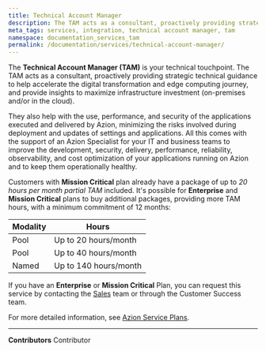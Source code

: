```yaml
---
title: Technical Account Manager
description: The TAM acts as a consultant, proactively providing strategic technical guidance to help accelerate the digital transformation and edge computing journey, and provide insights to maximize infrastructure investment
meta_tags: services, integration, technical account manager, tam
namespace: documentation_services_tam
permalink: /documentation/services/technical-account-manager/
---
```


The **Technical Account Manager (TAM)** is your technical touchpoint. The TAM acts as a consultant, proactively providing strategic technical guidance to help accelerate the digital transformation and edge computing journey, and provide insights to maximize infrastructure investment (on-premises and/or in the cloud).

They also help with the use, performance, and security of the applications executed and delivered by Azion, minimizing the risks involved during deployment and updates of settings and applications. All this comes with the support of an Azion Specialist for your IT and business teams to improve the development, security, delivery, performance, reliability, observability, and cost optimization of your applications running on Azion and to keep them operationally healthy.

Customers with **Mission Critical** plan already have a package of up to *20 hours per month partial TAM* included. It's possible for **Enterprise** and **Mission Critical** plans to buy additional packages, providing more TAM hours, with a minimum commitment of 12 months:

| Modality | Hours                 | 
| -------- | --------------------- |
| Pool     | Up to 20 hours/month  | 
| Pool     | Up to 40 hours/month  | 
| Named    | Up to 140 hours/month | 

If you have an **Enterprise** or **Mission Critical** Plan, you can request this service by contacting the [Sales](https://www.azion.com/en/contact-sales/) team or through the Customer Success team. 

For more detailed information, see [Azion Service Plans](https://www.azion.com/en/pricing/#plans).



---


**Contributors** <ContributorList>Contributor</ContributorList>
